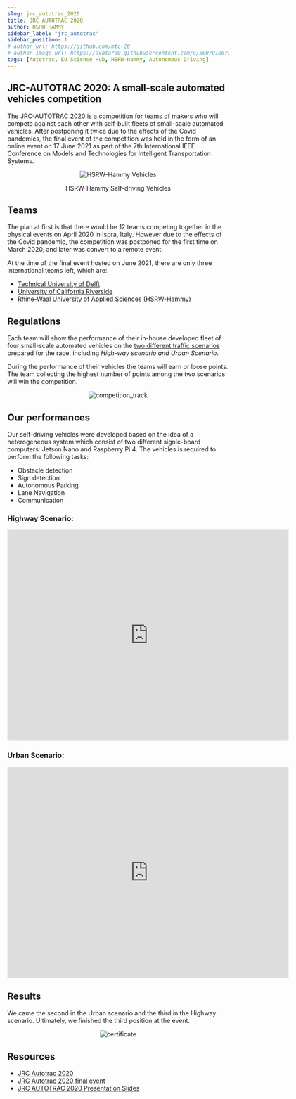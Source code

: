 ```yaml
---
slug: jrc_autotrac_2020
title: JRC AUTOTRAC 2020
author: HSRW-HAMMY
sidebar_label: "jrc_autotrac"
sidebar_position: 1
# author_url: https://github.com/mtc-20
# author_image_url: https://avatars0.githubusercontent.com/u/50070186?s=400&v=4
tags: [Autotrac, EU Science Hub, HSRW-Hammy, Autonomous Driving]
---
```





## JRC-AUTOTRAC 2020: A small-scale automated vehicles competition 
The JRC-AUTOTRAC 2020 is a competition for teams of makers who will compete against each other with self-built fleets of small-scale automated vehicles. After postponing it twice due to the effects of the Covid pandemics, the final event of the competition was held in the form of an online event on 17 June 2021 as part of the 7th International IEEE Conference on Models and Technologies for Intelligent Transportation Systems.

<p align="center">
<img alt="HSRW-Hammy Vehicles" src={useBaseUrl('/img/jrc_autotrac/vehicles.jpg')}/>
</p>
<p align="center">HSRW-Hammy Self-driving Vehicles</p>


## Teams
The plan at first is that there would be 12 teams competing together in the physical events on April 2020 in Ispra, Italy. However due to the effects of the Covid pandemic, the competition was postponed for the first time on March 2020, and later was convert to a remote event. 

At the time of the final event hosted on June 2021, there are only three international teams left, which are:
- [Technical University of Delft](https://www.tudelft.nl/en/)
- [University of California Riverside](https://www.ucr.edu/)
- [Rhine-Waal University of Applied Sciences (HSRW-Hammy)](https://www.hochschule-rhein-waal.de/en) 

## Regulations

Each team will show the performance of their in-house developed fleet of four small-scale automated vehicles on the <a href="#tracks">two different traffic scenarios</a> prepared for the race, including _High-way scenario and Urban Scenario_.

During the performance of their vehicles the teams will earn or loose points. The team collecting the highest number of points among the two scenarios will win the competition.

<div id="tracks">
<p align="center">
<img alt="competition_track" src={useBaseUrl('/img/jrc_autotrac/competition_track.jpg')}/>
</p>
</div>


## Our performances

Our self-driving vehicles were developed based on the idea of a heterogeneous system which consist of two different signle-board computers: Jetson Nano and Raspberry Pi 4. The vehicles is required to perform the following tasks:
- Obstacle detection
- Sign detection
- Autonomous Parking
- Lane Navigation
- Communication

### Highway Scenario:

<p align="center">
<iframe width="640" height="480" src="https://www.youtube.com/embed/FipcdcfWGBM" title="YouTube video player" frameborder="0" allow="accelerometer; autoplay; clipboard-write; encrypted-media; gyroscope; picture-in-picture" allowfullscreen></iframe>
</p>

### Urban Scenario:

<p align="center">
<iframe width="640" height="480" src="https://www.youtube.com/embed/TCrUzlrmCrI" title="YouTube video player" frameborder="0" allow="accelerometer; autoplay; clipboard-write; encrypted-media; gyroscope; picture-in-picture" allowfullscreen></iframe>
</p>

## Results
We came the second in the Urban scenario and the third in the Highway scenario. Ultimately, we finished the third position at the event.  

<p align="center">
<img alt="certificate" src={useBaseUrl('/img/jrc_autotrac/autotrac_award.jpg')}/>
</p>

## Resources
- [JRC Autotrac 2020](https://ec.europa.eu/jrc/en/event/other-event/jrc-autotrac-2020-how-future-road-transport-will-look)
- [JRC Autotrac 2020 final event](https://ec.europa.eu/jrc/en/event/other-event/autotrac-2020-final-event)
- [JRC AUTOTRAC 2020 Presentation Slides](https://ec.europa.eu/jrc/sites/default/files/autotrac_final_event_20210617.pdf)


